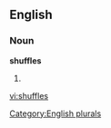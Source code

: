 ==English==

===Noun===
'''shuffles'''

# {{plural of|[[shuffle]]}}

[[Category:English plurals]]

[[vi:shuffles]]